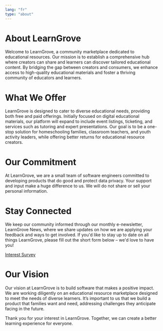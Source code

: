 ```yaml
---
lang: "fr"
type: "about"
---
```


# About LearnGrove

Welcome to LearnGrove, a community marketplace dedicated to educational resources. Our mission is to establish a comprehensive hub where creators can share and learners can discover tailored educational content. By bridging the gap between creators and consumers, we enhance access to high-quality educational materials and foster a thriving community of educators and learners.

# What We Offer

LearnGrove is designed to cater to diverse educational needs, providing both free and paid offerings. Initially focused on digital educational materials, our platform will expand to include event listings, ticketing, and services such as tutoring and expert presentations. Our goal is to be a one-stop solution for homeschooling families, classroom teachers, and youth activity leaders, while offering better returns for educational resource creators.

# Our Commitment

At LearnGrove, we are a small team of software engineers committed to developing products that do good and protect data privacy. Your support and input make a huge difference to us. We will do not share or sell your personal information.

# Stay Connected

We keep our community informed through our monthly e-newsletter, LearnGrove News, where we share updates on how we are applying your feedback and ways to get involved. If you'd like to stay up to date on all things LearnGrove, please fill out the short form below – we'd love to have you!

[Interest Survey](https://forms.gle/AZZJFDgMEVL7cSZN8)

# Our Vision

Our vision at LearnGrove is to build software that makes a positive impact. We are working diligently on an educational resource marketplace designed to meet the needs of diverse learners. It’s important to us that we build a product that families want and need, addressing challenges they anticipate facing in the future.

Thank you for your interest in LearnGrove. Together, we can create a better learning experience for everyone.
